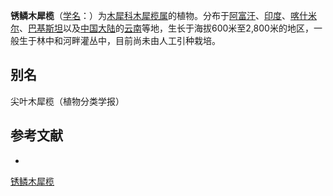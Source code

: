 {{Speciesbox
| name = 锈鳞木犀榄
| status = 
| status_system = 
| image =
| genus = Olea
| species = ferruginea
| authority = Royle
|synonyms =
*''Olea europaea subsp. cuspidata'' <small>Wall & G.Don</small>
*''Linociera lebrunii'' <small>Staner</small>
*''Olea africana'' <small>Mill.</small>
*''Olea aucheri'' <small>A.Chev. ex Ehrend.</small>
*''Olea chrysophylla'' <small>Lam.</small>
*''Olea cuspidata'' <small>Wall. ex G.Don</small>
*''Olea indica'' <small>Kleinhof ex Burm.f.</small>
*''Olea kilimandscharica'' <small>Knobl.</small>
*''Olea monticola'' <small>Gand.</small>
*''Olea schimperi'' <small>Gand.</small>
*''Olea somaliensis'' <small>Baker</small>
*''Olea subtrinervata'' <small>Chiov.</small>
*''Olea verrucosa'' <small>(Willd.) Link</small>
}}

'''锈鳞木犀榄'''（[[学名|学名]]：{{lang|la|''Olea ferruginea''}}）为[[木犀科|木犀科]][[木犀榄属|木犀榄属]]的植物。分布于[[阿富汗|阿富汗]]、[[印度|印度]]、[[喀什米尔|喀什米尔]]、[[巴基斯坦|巴基斯坦]]以及[[中国大陆|中国大陆]]的[[云南|云南]]等地，生长于海拔600米至2,800米的地区，一般生于林中和河畔灌丛中，目前尚未由人工引种栽培。

== 别名 ==
尖叶木犀榄（植物分类学报）

== 参考文献 ==
<div class="references-small">
* {{cite web| url =http://www.bioinfo.cn/db05/KmzwSpecies.php?action=view&id=30405| title =锈鳞木犀榄| work =《中国高等植物数据库全库》| publisher =中国科学院微生物研究所| author =昆明植物研究所| accessdate =2009-02-26| deadurl =yes| archiveurl =https://web.archive.org/web/20160305071850/http://www.bioinfo.cn/db05/KmzwSpecies.php?action=view&id=30405| archivedate =2016-03-05}}
</div>
{{Taxonbar|from=Q2671594}}

[[Category:木犀榄属|锈鳞木犀榄]]


{{植物小作品}}